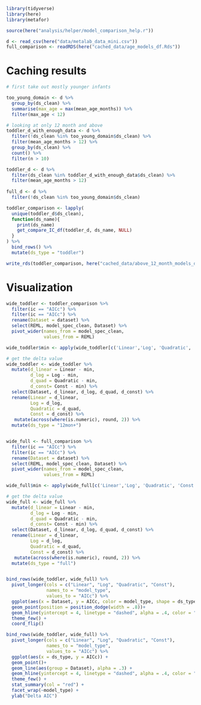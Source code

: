 ```r
library(tidyverse)
library(here)
library(metafor)

source(here("analysis/helper/model_comparison_help.r"))

d <- read_csv(here("data/metalab_data_mini.csv"))
full_comparison <- readRDS(here("cached_data/age_models_df.Rds"))
```

# Caching results 

```r
# first take out mostly younger infants

too_young_domain <- d %>% 
  group_by(ds_clean) %>% 
  summarise(max_age = max(mean_age_months)) %>% 
  filter(max_age < 12)

# looking at only 12 month and above
toddler_d_with_enough_data <- d %>% 
  filter(!ds_clean %in% too_young_domain$ds_clean) %>% 
  filter(mean_age_months > 12) %>% 
  group_by(ds_clean) %>% 
  count() %>% 
  filter(n > 10)

toddler_d <- d %>% 
  filter(ds_clean %in% toddler_d_with_enough_data$ds_clean) %>% 
  filter(mean_age_months > 12) 
  
full_d <- d %>% 
  filter(!ds_clean %in% too_young_domain$ds_clean) 

toddler_comparison <- lapply(
  unique(toddler_d$ds_clean), 
  function(ds_name){
    print(ds_name)
    get_compare_IC_df(toddler_d, ds_name, NULL)
  }
) %>% 
  bind_rows() %>% 
  mutate(ds_type = "toddler")

write_rds(toddler_comparison, here("cached_data/above_12_month_models_df.Rds"))
```

# Visualization 

```r
wide_toddler <- toddler_comparison %>% 
  filter(ic == "AICc") %>% 
  filter(ic == "AICc") %>% 
  rename(Dataset = dataset) %>% 
  select(REML, model_spec_clean, Dataset) %>% 
  pivot_wider(names_from = model_spec_clean, 
              values_from = REML)

wide_toddler$min <- apply(wide_toddler[c('Linear','Log', 'Quadratic', 'Const')], 1, min)

# get the delta value 
wide_toddler <- wide_toddler %>% 
  mutate(d_linear = Linear - min, 
         d_log = Log - min, 
         d_quad = Quadratic - min, 
         d_const= Const - min) %>% 
  select(Dataset, d_linear, d_log, d_quad, d_const) %>% 
  rename(Linear = d_linear, 
         Log = d_log, 
         Quadratic = d_quad, 
         Const = d_const) %>% 
   mutate(across(where(is.numeric), round, 2)) %>% 
  mutate(ds_type = "12mon+")


wide_full <- full_comparison %>% 
  filter(ic == "AICc") %>% 
  filter(ic == "AICc") %>% 
  rename(Dataset = dataset) %>% 
  select(REML, model_spec_clean, Dataset) %>% 
  pivot_wider(names_from = model_spec_clean, 
              values_from = REML)

wide_full$min <- apply(wide_full[c('Linear','Log', 'Quadratic', 'Const')], 1, min)

# get the delta value 
wide_full <- wide_full %>% 
  mutate(d_linear = Linear - min, 
         d_log = Log - min, 
         d_quad = Quadratic - min, 
         d_const= Const - min) %>% 
  select(Dataset, d_linear, d_log, d_quad, d_const) %>% 
  rename(Linear = d_linear, 
         Log = d_log, 
         Quadratic = d_quad, 
         Const = d_const) %>% 
   mutate(across(where(is.numeric), round, 2)) %>% 
  mutate(ds_type = "full")


bind_rows(wide_toddler, wide_full) %>% 
  pivot_longer(cols = c("Linear", "Log", "Quadratic", "Const"), 
               names_to = "model_type", 
               values_to = "AICc") %>% 
  ggplot(aes(x = Dataset, y = AICc, color = model_type, shape = ds_type, group = ds_type)) + 
  geom_point(position = position_dodge(width = .8))+ 
  geom_hline(yintercept = 4, linetype = "dashed", alpha = .4, color = "gray")+
  theme_few() + 
  coord_flip()
```


```r
bind_rows(wide_toddler, wide_full) %>% 
  pivot_longer(cols = c("Linear", "Log", "Quadratic", "Const"), 
               names_to = "model_type", 
               values_to = "AICc") %>% 
  ggplot(aes(x = ds_type, y = AICc)) + 
  geom_point()+
  geom_line(aes(group = Dataset), alpha = .3) + 
  geom_hline(yintercept = 4, linetype = "dashed", alpha = .4, color = "gray")+
  theme_few() +
  stat_summary(col = "red") + 
  facet_wrap(~model_type) +
  ylab("Delta AIC")
```

